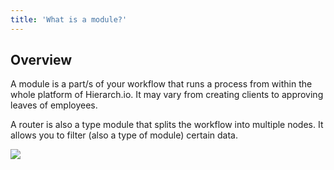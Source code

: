 ```yaml
---
title: 'What is a module?'
---
```


## Overview

A module is a part/s of your workflow that runs a process from within the whole platform of Hierarch.io. It may vary from creating clients to approving leaves of employees.

A router is also a type module that splits the workflow into multiple nodes. It allows you to filter (also a type of module) certain data.

![](/images/tutorials/workflow_what_module.png)